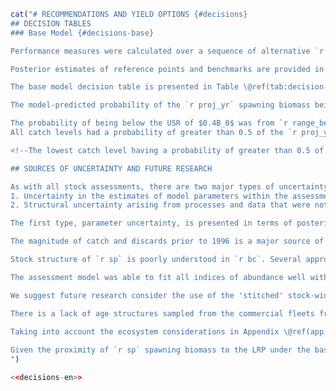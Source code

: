 ```r
cat("# RECOMMENDATIONS AND YIELD OPTIONS {#decisions}
## DECISION TABLES
### Base Model {#decisions-base}

Performance measures were calculated over a sequence of alternative `r end_yr` projected catch levels and are based on one-year projections to `r assess_yr`. Projected, bias-corrected log recruitment anomalies in `r end_yr` and `r assess_yr` were drawn randomly from a normal distribution, $~N(0,\tau^2)$.

Posterior estimates of reference points and benchmarks are provided in Table \@ref(tab:reference-points-table). A decision table is presented showing predicted probabilities of undesirable states under alternative `r assess_yr` projected catch levels (Table \@ref(tab:decision-table)). An undesirable biomass-based performance measure is defined to occur when the `r proj_yr` projected  spawning biomass is below the reference point or benchmark, i.e., the ratio `r paste0('$B_{', proj_yr, '}/B_\mathrm{ReferencePoint} < 1$')`. An undesirable fishing mortality-based performance measure is defined to occur when projected `r assess_yr` fishing mortality is above the reference point, i.e., `r paste0('$F_{', assess_yr, '}/F_\mathrm{ReferencePoint} > 1$')`. Probabilities in the decision tables are measured as the proportion of posterior samples that meet the above criteria (i.e., proportion of posterior samples < 1 for biomass-based performance measures; and proportion of posterior samples > 1 for fishing mortality-based performance measures).

The base model decision table is presented in Table \@ref(tab:decision-table). Alternative `r assess_yr` catch levels are presented from 0 t to 50,000 t. Catches are shown in 2,000 t increments from zero to 10,000 t; then in 1,000 t increments between 10,000 t and 20,000 t; and then in 2,000 t increments from 22,000 t to 30,000 t. A catch level of 50,000 t is also given for reference purposes as it was included in the last assessment [@grandin2017].

The model-predicted probability of the `r proj_yr` spawning biomass being below the `r assess_yr` spawning biomass ranged from `r prob_proj_less_assess_0` under zero `r assess_yr` catch to `r prob_proj_less_assess_10` under 10,000 t of catch, which is double the current total TAC. At 50,000 t, the probability is `r prob_proj_less_assess_50`. The TAC that is closest to 0.5 probability of the biomass declining from `r assess_yr` to `r proj_yr` (while still being below 0.5) is `r prob_less_50_50$tac`,000 t, at a probability of `r val_less_50_50`.

The probability of being below the USR of $0.4B_0$ was from `r range_below_04bo[1]` to `r range_below_04bo[2]` over the range of catch levels considered; the probability of being below the LRP of $0.2B_0$ for the same catch range was from `r range_below_02bo[1]` to `r range_below_02bo[2]`.
All catch levels had a probability of greater than 0.5 of the `r proj_yr` biomass being under the $0.4B_0$ reference point. 

<!--The lowest catch level having a probability of greater than 0.5 of the `r proj_yr` biomass being under the $0.2B_0$ limit reference point was `r row_greater_50_50_02bo$tac`,000 t, with a probability of `r prob_greater_50_50_02bo`.-->

## SOURCES OF UNCERTAINTY AND FUTURE RESEARCH

As with all stock assessments, there are two major types of uncertainty in the advice presented in this document:
1. Uncertainty in the estimates of model parameters within the assessment
2. Structural uncertainty arising from processes and data that were not included in the assessment

The first type, parameter uncertainty, is presented in terms of posterior credible intervals for parameters and state variables such as biomass, recruitment, and fishing mortality. This uncertainty was captured in the decision tables and was further explored using sensitivity analyses.

The magnitude of catch and discards prior to 1996 is a major source of structural uncertainty in this assessment. As discussed in Section \@ref(sec:catch-data), all catch data prior to 1996 were omitted from this assessment on the recommendation of industry advisors and Technical Working Group, as was done in the `r la`. `r sp` is known to have been discarded at sea in large quantities due to proteolysis of the flesh if catches were not landed and frozen quickly after capture. Applications of ratio estimators or models to estimate historical discard rates were rejected as analytical tools due to discarding of whole tows and changes to discarding behaviour over time.

Stock structure of `r sp` is poorly understood in `r bc`. Several approaches are available to improve understanding of stock structure including genetic analysis, analysis of otolith microchemistry, and analysis of life-history traits such as growth and maturity. `r sp` is managed as a coast-wide stock. If there are distinct stocks within `r bc` waters, there may be risks associated with taking a large proportion of the TAC from one area. In particular, the less steep decline in the `r qcs` compared to the declines seen in the other survey indexes raises questions about stock structure.

The assessment model was able to fit all indices of abundance well with the possible exception of the `r qcs`. Although the index has declined since 2015 (and in particular in 2021 after the initial Technical Working Group meetings), the decline has been somewhat less pronounced than the other surveys or the `r dcpue`. We attempted to better fit the `r qcs` with survey-specific time-varying selectivity, but we were unable to obtain satisfactory MCMC diagnostics on this model and so used time-invariant selectivity as the base model. It is possible Queen Charlotte Sound represents a nursery ground for `r sp` or factors affecting local distribution or movement (such as environmental conditions) have resulted in a moderately different index pattern in the `r qcs` compared to the other surveys. Overall, the congruence between the coast-wide 'stiched' synoptic survey and the `r dcpue` give us some confidence that both data sources are capturing underlying biomass dynamics.

We suggest future research consider the use of the 'stitched' stock-wide geostatistical index as a replacement for considering each of the synoptic surveys as independent samples from the same overall stock (sometimes with different selectivities). The distinct age composition data precluded us from doing that in this assessment, but future research could consider the impact of considering these composition data as independent samples from the same overall stock (perhaps with area and density expansion) or standardizing these data as well with a similar multivariate geostatistical model.

There is a lack of age structures sampled from the commercial fleets from 2020 onwards. This would have had a minimal effect on this assessment given the last year of data was 2021. However, this may have an increasingly large impact on the assessment in terms of estimating selectivity, recruitment, and tracking age-cohorts within the composition data. Retrospective analyses could be conducted excluding existing commercial age data to partially evaluate this impact. Simulation analyses, possibly including closed-loop simulation, could also evaluate this impact. However, we think it is reasonable to assume that some level of continued age structure sampling from the commercial fleet will be important to this assessment going forward.

Taking into account the ecosystem considerations in Appendix \@ref(app:eco) and known biology of `r sp`, there are no clear indications that current environmental conditions should modify the catch advice in this assessment. Future research could evaluate incorporating environmental variables into the `r sp` stock advice more explicitly. It is not clear what mechanism this should entail, although options may include linking environmental indices to natural mortality or recruitment processes [e.g., @wham]. Other options would include adjusting target fishing mortality based on ecosystem modelling [@howell2021] or through closed-loop simulation that aims to find management procedures that are robust to uncertainties about future environmental conditions [e.g., @anderson2020gfmp].
  
Given the proximity of `r sp` spawning biomass to the LRP under the base model and most sensitivity analyses, as well as the declining survey indices, we suggest this stock assessment should be updated with new data on a relatively short interval. We suggest an appropriate interval would be two years once one additional survey will have been conducted for each subregion and new commercial biological samples will hopefully be available for aging.
")
```

```r
<<decisions-en>>
```
